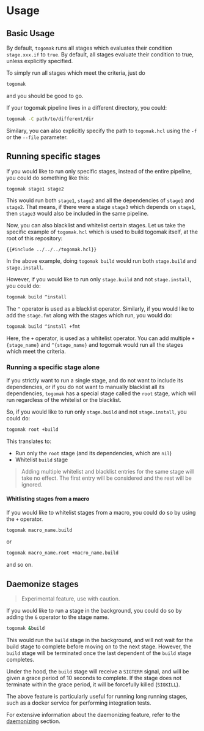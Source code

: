 # Usage

## Basic Usage
By default, `togomak` runs all stages 
which evaluates their condition `stage.xxx.if` to 
`true`. By default, all stages evaluate their
condition to true, unless explicitly 
specified. 

To simply run all stages which meet the criteria,
just do
```bash
togomak 
```

and you should be good to go.

If your togomak pipeline lives in a different
directory, you could:
```bash
togomak -C path/to/different/dir
```

Similary, you can also explicitly specify 
the path to `togomak.hcl` using the `-f` or 
the `--file` parameter.

## Running specific stages

If you would like to run only specific 
stages, instead of the entire pipeline,
you could do something like this:

```bash 
togomak stage1 stage2 
```

This would run both `stage1`, `stage2` and 
all the dependencies of `stage1` and `stage2`.
That means, if there were a stage `stage3`
which depends on `stage1`, then `stage3` would
also be included in the same pipeline.

Now, you can also blacklist and whitelist 
certain stages. Let us take the specific
example of `togomak.hcl` which is used
to build togomak itself, at the root of 
this repository:

```hcl
{{#include ../../../togomak.hcl}}
```

In the above example, doing `togomak build`
would run both `stage.build` and `stage.install`.

However, if you would like to run only `stage.build`
and not `stage.install`, you could do:

```bash
togomak build ^install
```



The `^` operator is used as a blacklist operator.
Similarly, if you would like to add the `stage.fmt`
along with the stages which run, you would do:

```bash
togomak build ^install +fmt
```

Here, the `+` operator, is used as a whitelist operator.
You can add multiple `+{stage_name}` and `^{stage_name}`
and togomak would run all the stages which meet the
criteria.

### Running a specific stage alone
If you strictly want to run a single stage,
and do not want to include its dependencies,
or if you do not want to manually blacklist 
all its dependencies, `togomak` has a 
special stage called the `root` stage,
which will run regardless of the whitelist or the 
blacklist.

So, if you would like to run only `stage.build`
and not `stage.install`, you could do:

```bash
togomak root +build
```
This translates to:
* Run only the `root` stage (and its dependencies, which are `nil`)
* Whitelist `build` stage

> Adding multiple whitelist and blacklist entries
> for the same stage will take no effect. The first
> entry will be considered and the rest will be ignored.

#### Whitlisting stages from a macro
If you would like to whitelist stages from a macro,
you could do so by using the `+` operator.

```bash
togomak macro_name.build
```

or 

```bash
togomak macro_name.root +macro_name.build
``` 

and so on.


## Daemonize stages
> Experimental feature, use with caution.

If you would like to run a stage in the background,
you could do so by adding the `&` operator to the
stage name.

```bash 
togomak &build
```

This would run the `build` stage in the background,
and will not wait for the build stage to complete
before moving on to the next stage. However, 
the `build` stage will be terminated once the last
dependent of the `build` stage completes.

Under the hood, the `build` stage will receive
a `SIGTERM` signal, and will be given a grace period
of 10 seconds to complete. If the stage does not
terminate within the grace period, it will be
forcefully killed (`SIGKILL`).

The above feature is particularly useful for 
running long running stages, such as a docker 
service for performing integration tests.

For extensive information about the daemonizing
feature, refer to the [daemonizing](../features/daemonizing.md) 
section.
